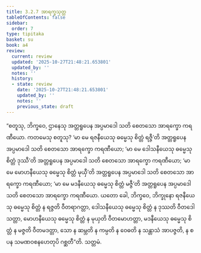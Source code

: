 ```yaml
---
title: 3.2.7 အာရက္ခသုတ္တ
tableOfContents: false
sidebar:
  order: 7
type: tipitaka
basket: su
book: a4
review:
  current: review
  updated: '2025-10-27T21:48:21.653801'
  updated_by: ''
  notes: ''
  history:
  - state: review
    date: '2025-10-27T21:48:21.653801'
    updated_by: ''
    notes: ''
    previous_state: draft
---
```



<ReviewStatus review={frontmatter.review} showDetails={true} />

<HypothesisAnnotation frontmatter={frontmatter} />

<DynamicBreadcrumb />

<Division number="117" book="a4" e="ch" v="15" p="435">

<Paragraph number="771" book="a4">
“စတူသု, ဘိက္ခဝေ, ဌာနေသု အတ္တရူပေန အပ္ပမာဒေါ သတိ စေတသော အာရက္ခော ကရဏီယော. ကတမေသု စတူသု? ‘မာ မေ ရဇနီယေသု ဓမ္မေသု စိတ္တံ ရဇ္ဇီ’တိ အတ္တရူပေန အပ္ပမာဒေါ သတိ စေတသော အာရက္ခော ကရဏီယော; ‘မာ မေ ဒေါသနီယေသု ဓမ္မေသု စိတ္တံ ဒုဿီ’တိ အတ္တရူပေန အပ္ပမာဒေါ သတိ စေတသော အာရက္ခော ကရဏီယော; ‘မာ မေ မောဟနီယေသု ဓမ္မေသု စိတ္တံ မုယှီ’တိ အတ္တရူပေန အပ္ပမာဒေါ သတိ စေတသော အာရက္ခော ကရဏီယော; ‘မာ မေ မဒနီယေသု ဓမ္မေသု စိတ္တံ မဇ္ဇီ’တိ အတ္တရူပေန အပ္ပမာဒေါ သတိ စေတသော အာရက္ခော ကရဏီယော.
</Paragraph>

<Paragraph number="772" book="a4">
ယတော ခေါ, ဘိက္ခဝေ, ဘိက္ခုနော ရဇနီယေသု ဓမ္မေသု စိတ္တံ န ရဇ္ဇတိ ဝီတရာဂတ္တာ, ဒေါသနီယေသု ဓမ္မေသု စိတ္တံ န ဒုဿတိ ဝီတဒေါသတ္တာ, မောဟနီယေသု ဓမ္မေသု စိတ္တံ န မုယှတိ ဝီတမောဟတ္တာ, မဒနီယေသု ဓမ္မေသု စိတ္တံ န မဇ္ဇတိ ဝီတမဒတ္တာ, သော န ဆမ္ဘတိ န ကမ္ပတိ န ဝေဓတိ န သန္တာသံ အာပဇ္ဇတိ, န စ ပန သမဏဝစနဟေတုပိ ဂစ္ဆတီ”တိ.

</Paragraph>
</Division>

<Paragraph number="773" type="center" book="a4">
သတ္တမံ.
</Paragraph>